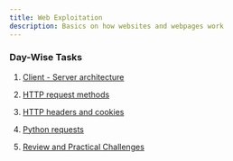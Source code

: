 ```yaml
---
title: Web Exploitation
description: Basics on how websites and webpages work
---
```


### Day-Wise Tasks


<Steps>

1.  [Client - Server architecture](./day-1)

2.  [HTTP request methods](./day-2)

3.  [HTTP headers and cookies](./day-3)

4.  [Python requests](./day-4)

5.  [Review and Practical Challenges](./day-5)
</Steps>



